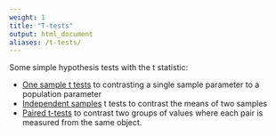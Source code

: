 ```yaml
---
weight: 1
title: "T-tests"
output: html_document
aliases: /t-tests/
---
```


Some simple hypothesis tests with the t statistic:

* [One sample t tests](one-sample-t-test) to contrasting a single sample parameter to a population parameter  
* [Independent samples](two-sample-t-test) t tests to contrast the means of two samples
* [Paired t-tests](paired-t-test) to contrast two groups of values where each pair is measured from the same object.
